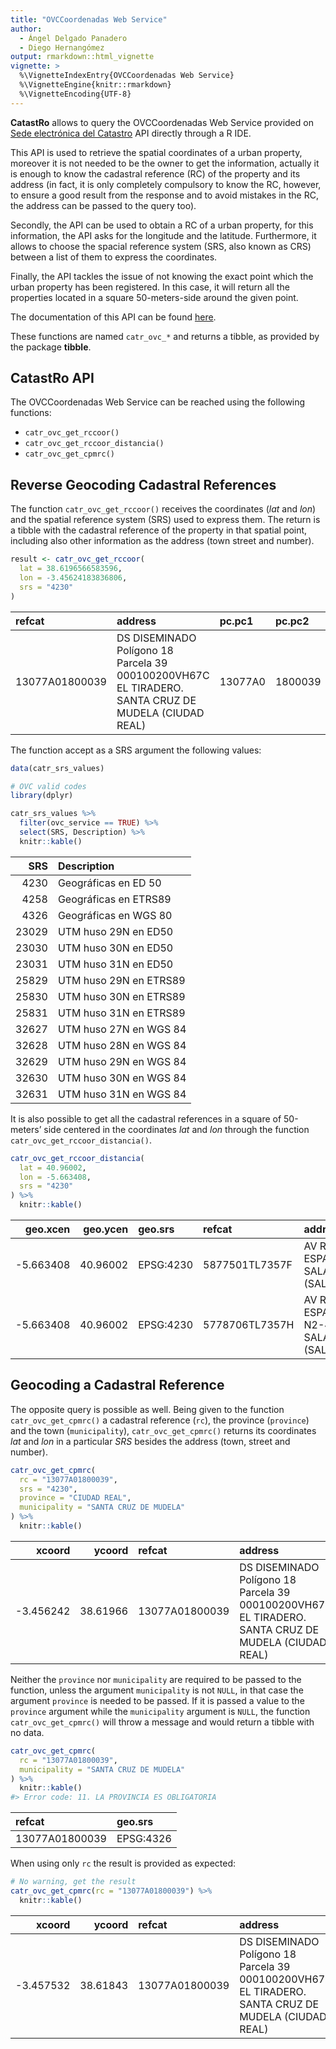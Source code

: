 ---
title: "OVCCoordenadas Web Service"
author:
  - Ángel Delgado Panadero
  - Diego Hernangómez
output: rmarkdown::html_vignette
vignette: >
  %\VignetteIndexEntry{OVCCoordenadas Web Service}
  %\VignetteEngine{knitr::rmarkdown}
  %\VignetteEncoding{UTF-8}
---

<!-- ovcservice.Rmd is generated from ovcservice.Rmd.orig. Please edit that file -->



**CatastRo** allows to query the OVCCoordenadas Web Service provided on [Sede
electrónica del
Catastro](https://ovc.catastro.meh.es/ovcservweb/ovcswlocalizacionrc/ovccoordenadas.asmx)
API directly through a R IDE.

This API is used to retrieve the spatial coordinates of a urban property,
moreover it is not needed to be the owner to get the information, actually it is
enough to know the cadastral reference (RC) of the property and its address (in
fact, it is only completely compulsory to know the RC, however, to ensure a good
result from the response and to avoid mistakes in the RC, the address can be
passed to the query too).

Secondly, the API can be used to obtain a RC of a urban property, for this
information, the API asks for the longitude and the latitude. Furthermore, it
allows to choose the spacial reference system (SRS, also known as CRS) between a
list of them to express the coordinates.

Finally, the API tackles the issue of not knowing the exact point which the
urban property has been registered. In this case, it will return all the
properties located in a square 50-meters-side around the given point.

The documentation of this API can be found
[here](https://ovc.catastro.meh.es/ovcservweb/ovcswlocalizacionrc/ovccoordenadas.asmx).

These functions are named `catr_ovc_*` and returns a tibble, as provided
by the package **tibble**.


## CatastRo API

The OVCCoordenadas Web Service can be reached using the following
functions:

* `catr_ovc_get_rccoor()`
* `catr_ovc_get_rccoor_distancia()`
* `catr_ovc_get_cpmrc()`

## Reverse Geocoding Cadastral References

The function `catr_ovc_get_rccoor()` receives the coordinates (*lat* and *lon*) and
the spatial reference system (SRS) used to express them. The return is a tibble
with the cadastral reference of the property in that spatial point, including
also other information as the address (town street and number).


```r
result <- catr_ovc_get_rccoor(
  lat = 38.6196566583596,
  lon = -3.45624183836806,
  srs = "4230"
)
```



|refcat         |address                                                                                              |pc.pc1  |pc.pc2  |  geo.xcen| geo.ycen|geo.srs   |ldt                                                                                                  |
|:--------------|:----------------------------------------------------------------------------------------------------|:-------|:-------|---------:|--------:|:---------|:----------------------------------------------------------------------------------------------------|
|13077A01800039 |DS DISEMINADO  Polígono 18 Parcela 39 000100200VH67C EL TIRADERO. SANTA CRUZ DE MUDELA (CIUDAD REAL) |13077A0 |1800039 | -3.456242| 38.61966|EPSG:4230 |DS DISEMINADO  Polígono 18 Parcela 39 000100200VH67C EL TIRADERO. SANTA CRUZ DE MUDELA (CIUDAD REAL) |



The function accept as a SRS argument the following values:


```r
data(catr_srs_values)

# OVC valid codes
library(dplyr)

catr_srs_values %>%
  filter(ovc_service == TRUE) %>%
  select(SRS, Description) %>%
  knitr::kable()
```



|   SRS|Description            |
|-----:|:----------------------|
|  4230|Geográficas en ED 50   |
|  4258|Geográficas en ETRS89  |
|  4326|Geográficas en WGS 80  |
| 23029|UTM huso 29N en ED50   |
| 23030|UTM huso 30N en ED50   |
| 23031|UTM huso 31N en ED50   |
| 25829|UTM huso 29N en ETRS89 |
| 25830|UTM huso 30N en ETRS89 |
| 25831|UTM huso 31N en ETRS89 |
| 32627|UTM huso 27N en WGS 84 |
| 32628|UTM huso 28N en WGS 84 |
| 32629|UTM huso 29N en WGS 84 |
| 32630|UTM huso 30N en WGS 84 |
| 32631|UTM huso 31N en WGS 84 |



It is also possible to get all the cadastral references in a square of
50-meters' side centered in the coordinates *lat* and *lon* through the function
`catr_ovc_get_rccoor_distancia()`.


```r
catr_ovc_get_rccoor_distancia(
  lat = 40.96002,
  lon = -5.663408,
  srs = "4230"
) %>%
  knitr::kable()
```



|  geo.xcen| geo.ycen|geo.srs   |refcat         |address                                         |cmun_ine |pc.pc1  |pc.pc2  |dt.loine.cp |dt.loine.cm |dt.lourb.dir.cv |dt.lourb.dir.pnp |ldt                                             |dis   |
|---------:|--------:|:---------|:--------------|:-----------------------------------------------|:--------|:-------|:-------|:-----------|:-----------|:---------------|:----------------|:-----------------------------------------------|:-----|
| -5.663408| 40.96002|EPSG:4230 |5877501TL7357F |AV REYES DE ESPAÑA 1 SALAMANCA (SALAMANCA)      |37274    |5877501 |TL7357F |37          |274         |643             |1                |AV REYES DE ESPAÑA 1 SALAMANCA (SALAMANCA)      |21.81 |
| -5.663408| 40.96002|EPSG:4230 |5778706TL7357H |AV REYES DE ESPAÑA 2 N2-4 SALAMANCA (SALAMANCA) |37274    |5778706 |TL7357H |37          |274         |643             |2                |AV REYES DE ESPAÑA 2 N2-4 SALAMANCA (SALAMANCA) |23.18 |



## Geocoding a Cadastral Reference

The opposite query is possible as well. Being given to the function
`catr_ovc_get_cpmrc()` a cadastral reference (`rc`), the province (`province`) and
the town (`municipality`), `catr_ovc_get_cpmrc()` returns its coordinates *lat* and
*lon* in a particular *SRS* besides the address (town, street and number).


```r
catr_ovc_get_cpmrc(
  rc = "13077A01800039",
  srs = "4230",
  province = "CIUDAD REAL",
  municipality = "SANTA CRUZ DE MUDELA"
) %>%
  knitr::kable()
```



|    xcoord|   ycoord|refcat         |address                                                                                              |pc.pc1  |pc.pc2  |geo.xcen          |geo.ycen         |geo.srs   |ldt                                                                                                  |
|---------:|--------:|:--------------|:----------------------------------------------------------------------------------------------------|:-------|:-------|:-----------------|:----------------|:---------|:----------------------------------------------------------------------------------------------------|
| -3.456242| 38.61966|13077A01800039 |DS DISEMINADO  Polígono 18 Parcela 39 000100200VH67C EL TIRADERO. SANTA CRUZ DE MUDELA (CIUDAD REAL) |13077A0 |1800039 |-3.45624183836806 |38.6196566583596 |EPSG:4230 |DS DISEMINADO  Polígono 18 Parcela 39 000100200VH67C EL TIRADERO. SANTA CRUZ DE MUDELA (CIUDAD REAL) |



Neither the `province` nor `municipality` are required to be passed to the
function, unless the argument `municipality` is not `NULL`, in that case the
argument `province` is needed to be passed. If it is passed a value to the
`province` argument while the `municipality` argument is `NULL`, the function
`catr_ovc_get_cpmrc()` will throw a message and would return a tibble with no data.


```r
catr_ovc_get_cpmrc(
  rc = "13077A01800039",
  municipality = "SANTA CRUZ DE MUDELA"
) %>%
  knitr::kable()
#> Error code: 11. LA PROVINCIA ES OBLIGATORIA
```



|refcat         |geo.srs   |
|:--------------|:---------|
|13077A01800039 |EPSG:4326 |



When using only `rc` the result is provided as expected:


```r
# No warning, get the result
catr_ovc_get_cpmrc(rc = "13077A01800039") %>%
  knitr::kable()
```



|    xcoord|   ycoord|refcat         |address                                                                                              |pc.pc1  |pc.pc2  |geo.xcen          |geo.ycen         |geo.srs   |ldt                                                                                                  |
|---------:|--------:|:--------------|:----------------------------------------------------------------------------------------------------|:-------|:-------|:-----------------|:----------------|:---------|:----------------------------------------------------------------------------------------------------|
| -3.457532| 38.61843|13077A01800039 |DS DISEMINADO  Polígono 18 Parcela 39 000100200VH67C EL TIRADERO. SANTA CRUZ DE MUDELA (CIUDAD REAL) |13077A0 |1800039 |-3.45753233627867 |38.6184314024661 |EPSG:4326 |DS DISEMINADO  Polígono 18 Parcela 39 000100200VH67C EL TIRADERO. SANTA CRUZ DE MUDELA (CIUDAD REAL) |


